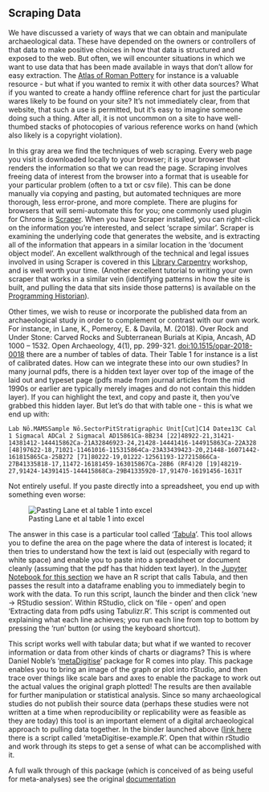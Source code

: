 ## Scraping Data

We have discussed a variety of ways that we can obtain and manipulate archaeological data. These have depended on the owners or controllers of that data to make positive choices in how that data is structured and exposed to the web. But often, we will encounter situations in which we want to use data that has been made available in ways that don't allow for easy extraction. The [Atlas of Roman Pottery](http://potsherd.net/atlas/) for instance is a valuable resource - but what if you wanted to remix it with other data sources? What if you wanted to create a handy offline reference chart for just the particular wares likely to be found on your site? It's not immediately clear, from that website, that such a use is permitted, but it's easy to imagine someone doing such a thing. After all, it is not uncommon on a site to have well-thumbed stacks of photocopies of various reference works on hand (which also likely is a copyright violation).

In this gray area we find the techniques of web scraping. Every web page you visit is downloaded locally to your browser; it is your browser that renders the information so that we can read the page. Scraping involves freeing data of interest from the browser into a format that is useable for your particular problem (often to a txt or csv file). This can be done manually via copying and pasting, but automated techniques are more thorough, less error-prone, and more complete. There are plugins for browsers that will semi-automate this for you; one commonly used plugin for Chrome is [Scraper](https://chrome.google.com/webstore/detail/scraper/mbigbapnjcgaffohmbkdlecaccepngjd). When you have Scraper installed, you can right-click on the information you're interested, and select 'scrape similar'. Scraper is examining the underlying code that generates the website, and is extracting all of the information that appears in a similar location in the 'document object model'. An excellent walkthrough of the technical and legal issues involved in using Scraper is covered in this [Library Carpentry](https://resbazsql.github.io/lc-webscraping/01-introduction/) workshop, and is well worth your time. (Another excellent tutorial to writing your own scraper that works in a similar vein (identifying patterns in how the site is built, and pulling the data that sits inside those patterns) is available on the [Programming Historian](https://programminghistorian.org/en/lessons/intro-to-beautiful-soup)).

Other times, we wish to reuse or incorporate the published data from an archaeological study in order to complement or contrast with our own work. For instance, in Lane, K., Pomeroy, E. & Davila, M. (2018). Over Rock and Under Stone: Carved Rocks and Subterranean Burials at Kipia, Ancash, AD 1000 – 1532. Open Archaeology, 4(1), pp. 299-321. [doi:10.1515/opar-2018-0018](https://www.degruyter.com/downloadpdf/j/opar.2018.4.issue-1/opar-2018-0018/opar-2018-0018.pdf) there are a number of tables of data. Their Table 1 for instance is a list of calibrated dates. How can we integrate these into our own studies? In many journal pdfs, there is a hidden text layer over top of the image of the laid out and typeset page (pdfs made from journal articles from the mid 1990s or earlier are typically merely images and do not contain this hidden layer). If you can highlight the text, and copy and paste it, then you've grabbed this hidden layer. But let's do that with table one - this is what we end up with:

```
Lab Nō.MAMSSample Nō.SectorPitStratigraphic Unit[Cut]C14 Date±13C Cal 1 Sigmacal ADCal 2 Sigmacal AD15861Ca-8B234 [22]48922-21,31421-14381412-144415862Ca-21A32846923-24,21428-14441416-144915863Ca-22A328 [48]97622-18,71021-11461016-115315864Ca-23A33439423-20,21448-16071442-161815865Ca-25B272 [71]80222-19,01222-12561193-127215866Ca-27B41335818-17,11472-16181459-163015867Ca-28B6 (RF4)20 [19]48219-27,91424-14391415-144415868Ca-29B41335920-17,91470-16191456-1631T
```
Not entirely useful. If you paste directly into a spreadsheet, you end up with something even worse:

![Pasting Lane et al table 1 into excel](images/pasting-from-pdf.png)

The answer in this case is a particular tool called '[Tabula](https://tabula.technology/)'. This tool allows you to define the area on the page where the data of interest is located; it then tries to understand how the text is laid out (especially with regard to white space) and enable you to paste into a spreadsheet or document cleanly (assuming that the pdf has that hidden text layer). In the [Jupyter Notebook for this section](https://github.com/o-date/scraping) we have an R script that calls Tabula, and then passes the result into a dataframe enabling you to immediately begin to work with the data. To run this script, launch the binder and then click 'new -> RStudio session'. Within RStudio, click on 'file - open' and open 'Extracting data from pdfs using Tabulizr.R'. This script is commented out explaining what each line achieves; you run each line from top to bottom by pressing the 'run' button (or using the keyboard shortcut). 

This script works well with tabular data; but what if we wanted to recover information or data from other kinds of charts or diagrams? This is where Daniel Noble's '[metaDigitise](https://github.com/daniel1noble/metaDigitise)' package for R comes into play. This package enables you to bring an image of the graph or plot into rStudio, and then trace over things like scale bars and axes to enable the package to work out the actual values the original graph plotted! The results are then available for further manipulation or statistical analysis. Since so many archaeological studies do not publish their source data (perhaps these studies were not written at a time when reproducibility or replicability were as feasible as they are today) this tool is an important element of a digital archaeological approach to pulling data together. In the binder launched above ([link here]((https://github.com/o-date/scraping)) there is a script called 'metaDigitise-example.R'. Open that within rStudio and work through its steps to get a sense of what can be accomplished with it.

A full walk through of this package (which is conceived of as being useful for meta-analyses) see the original [documentation](https://github.com/daniel1noble/metaDigitise#example-of-how-it-works-)